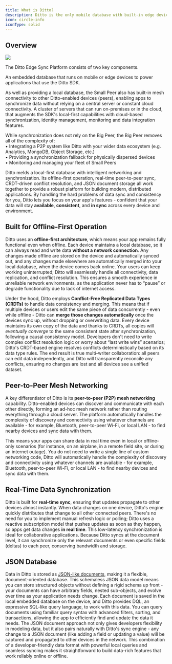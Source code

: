 ```yaml
---
title: What is Ditto?
description: Ditto is the only mobile database with built-in edge device connectivity and resiliency, enabling apps to synchronize without relying on a central server or constant cloud connectivity. Through the use of CRDTs and P2P mesh replication, Ditto allows you to build collaborative, resilient applications where data is always available and up-to-date for every user. This allows you to keep mission-critical systems online when it matters most.
icon: circle-info
iconType: solid
---
```


## Overview
![](/images/bp.jpg)

The Ditto Edge Sync Platform consists of two key components.

<Card title="Small Peer (Ditto SDK)" icon="laptop-mobile" iconType="solid" horizontal>
An embedded database that runs on mobile or edge devices to power applications that use the Ditto SDK. 

As well as providing a local database, the Small Peer also has built-in mesh connectivity to other Ditto-enabled devices (peers), enabling apps to synchronize data without relying on a central server or constant cloud connectivity.
</Card>
<Card title="Big Peer (Ditto Gateway)" icon="server" iconType="solid" horizontal>
A cluster of servers that can run on-premises or in the cloud, that augments the SDK's local-first capabilities with cloud-based synchronization, identity management, monitoring and data integration features. 

While synchronization does not rely on the Big Peer, the Big Peer removes all of the complexity of: <br />
• Integrating a P2P system like Ditto with your wider data ecosystem (e.g. Analytics, MongoDB, Object Storage, etc.)<br />
• Providing a synchronization fallback for physically dispersed devices<br />
• Monitoring and managing your fleet of Small Peers
</Card>

Ditto melds a local-first database with intelligent networking and synchronization. Its offline-first operation, real-time peer-to-peer sync, CRDT-driven conflict resolution, and JSON document storage all work together to provide a robust platform for building modern, distributed applications. By handling the hard problems of data sync and consistency for you, Ditto lets you focus on your app's features - confident that your data will stay **available**, **consistent**, and **in sync** across every device and environment. 


## Built for Offline-First Operation  
Ditto uses an **offline-first architecture**, which means your app remains fully functional even when offline. Each device maintains a local database, so it can always read and write data **without a network connection**. Any changes made offline are stored on the device and automatically synced out, and any changes made elsewhere are automatically merged into your local database, when the device comes back online. Your users can keep working uninterrupted; Ditto will seamlessly handle all connectivity, data replication, and conflict resolution. This ensures a smooth experience in unreliable network environments, as the application never has to “pause” or degrade functionality due to lack of internet access.

Under the hood, Ditto employs **Conflict-Free Replicated Data Types (CRDTs)** to handle data consistency and merging. This means that if multiple devices or users edit the same piece of data concurrently - even while offline - Ditto can **merge those changes automatically** once the devices sync up, without dropping or overwriting data. Every device maintains its own copy of the data and thanks to CRDTs, all copies will *eventually converge* to the same consistent state after synchronization, following a causal consistency model. Developers don't need to write complex conflict resolution logic or worry about “last write wins” scenarios; Ditto's CRDT-based engine resolves conflicts deterministically based on its data type rules. The end result is true multi-writer collaboration: all peers can edit data independently, and Ditto will transparently reconcile any conflicts, ensuring no changes are lost and all devices see a unified dataset.

## Peer-to-Peer Mesh Networking  
A key differentiator of Ditto is its **peer-to-peer (P2P) mesh networking** capability. Ditto-enabled devices can discover and communicate with each other directly, forming an ad-hoc mesh network rather than routing everything through a cloud server. The platform automatically handles the complexity of discovery and connectivity using whatever channels are available - for example, Bluetooth, peer-to-peer Wi-Fi, or local LAN - to find nearby devices and sync data with them. 

This means your apps can share data in real time even in local or offline-only scenarios (for instance, on an airplane, in a remote field site, or during an internet outage). You do not need to write a single line of custom networking code, Ditto will automatically handle the complexity of discovery and connectivity using whatever channels are available - for example, Bluetooth, peer-to-peer Wi-Fi, or local LAN - to find nearby devices and sync data with them.

## Real-Time Data Synchronization  
Ditto is built for **real-time sync**, ensuring that updates propagate to other devices almost instantly. When data changes on one device, Ditto's engine quickly distributes that change to all other connected peers. There's no need for you to implement manual refresh logic or polling; Ditto uses a reactive subscription model that pushes updates as soon as they happen, so apps get data changes **in real time**. This low-latency synchronization is ideal for collaborative applications. Because Ditto syncs at the document level, it can synchronize only the relevant documents or even specific fields (deltas) to each peer, conserving bandwidth and storage.

## JSON Database  
Data in Ditto is stored as [JSON-like documents](/key-concepts/document-model), making it a flexible, document-oriented database. This schemaless JSON data model means you can store structured objects without defining a rigid schema up front - your documents can have arbitrary fields, nested sub-objects, and evolve over time as your application needs change. Each document is saved in the local embedded database on the device, and Ditto provides DQL, an expressive SQL-like query language, to work with this data. You can query documents using familiar query syntax with advanced filters, sorting, and transactions, allowing the app to efficiently find and update the data it needs. The JSON document approach not only gives developers flexibility in modeling data, but it also pairs naturally with Ditto's sync engine - any change to a JSON document (like adding a field or updating a value) will be captured and propagated to other devices in the network. This combination of a developer-friendly data format with powerful local queries and seamless syncing makes it straightforward to build data-rich features that work reliably online or offline.
